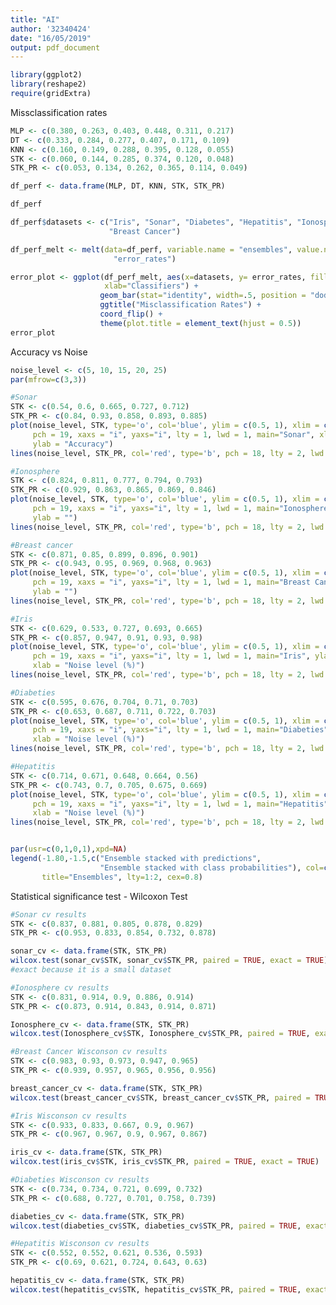 ```yaml
---
title: "AI"
author: '32340424'
date: "16/05/2019"
output: pdf_document
---
```


```r
library(ggplot2)
library(reshape2)
require(gridExtra)
```

Missclassification rates
```r
MLP <- c(0.380, 0.263, 0.403, 0.448, 0.311, 0.217)
DT <- c(0.333, 0.284, 0.277, 0.407, 0.171, 0.109)
KNN <- c(0.160, 0.149, 0.288, 0.395, 0.128, 0.055)
STK <- c(0.060, 0.144, 0.285, 0.374, 0.120, 0.048)
STK_PR <- c(0.053, 0.134, 0.262, 0.365, 0.114, 0.049)

df_perf <- data.frame(MLP, DT, KNN, STK, STK_PR)

df_perf
```

```r
df_perf$datasets <- c("Iris", "Sonar", "Diabetes", "Hepatitis", "Ionosphere", 
                      "Breast Cancer")

df_perf_melt <- melt(data=df_perf, variable.name = "ensembles", value.name = 
                       "error_rates")

error_plot <- ggplot(df_perf_melt, aes(x=datasets, y= error_rates, fill=ensembles),
                     xlab="Classifiers") + 
                    geom_bar(stat="identity", width=.5, position = "dodge") + 
                    ggtitle("Misclassification Rates") + 
                    coord_flip() + 
                    theme(plot.title = element_text(hjust = 0.5))
error_plot
```



Accuracy vs Noise
```r
noise_level <- c(5, 10, 15, 20, 25)
par(mfrow=c(3,3))

#Sonar
STK <- c(0.54, 0.6, 0.665, 0.727, 0.712)
STK_PR <- c(0.84, 0.93, 0.858, 0.893, 0.885)
plot(noise_level, STK, type='o', col='blue', ylim = c(0.5, 1), xlim = c(5, 26), bty="n",  
     pch = 19, xaxs = "i", yaxs="i", lty = 1, lwd = 1, main="Sonar", xlab = "", 
     ylab = "Accuracy")
lines(noise_level, STK_PR, col='red', type='b', pch = 18, lty = 2, lwd = 1)

#Ionosphere
STK <- c(0.824, 0.811, 0.777, 0.794, 0.793)
STK_PR <- c(0.929, 0.863, 0.865, 0.869, 0.846)
plot(noise_level, STK, type='o', col='blue', ylim = c(0.5, 1), xlim = c(5, 26), bty="n",  
     pch = 19, xaxs = "i", yaxs="i", lty = 1, lwd = 1, main="Ionosphere", xlab = "", 
     ylab = "")
lines(noise_level, STK_PR, col='red', type='b', pch = 18, lty = 2, lwd = 1)

#Breast cancer
STK <- c(0.871, 0.85, 0.899, 0.896, 0.901)
STK_PR <- c(0.943, 0.95, 0.969, 0.968, 0.963)
plot(noise_level, STK, type='o', col='blue', ylim = c(0.5, 1), xlim = c(5, 26), bty="n",  
     pch = 19, xaxs = "i", yaxs="i", lty = 1, lwd = 1, main="Breast Cancer", xlab = "", 
     ylab = "")
lines(noise_level, STK_PR, col='red', type='b', pch = 18, lty = 2, lwd = 1)

#Iris
STK <- c(0.629, 0.533, 0.727, 0.693, 0.665)
STK_PR <- c(0.857, 0.947, 0.91, 0.93, 0.98)
plot(noise_level, STK, type='o', col='blue', ylim = c(0.5, 1), xlim = c(5, 26), bty="n",  
     pch = 19, xaxs = "i", yaxs="i", lty = 1, lwd = 1, main="Iris", ylab = "Accuracy", 
     xlab = "Noise level (%)")
lines(noise_level, STK_PR, col='red', type='b', pch = 18, lty = 2, lwd = 1)

#Diabeties
STK <- c(0.595, 0.676, 0.704, 0.71, 0.703)
STK_PR <- c(0.653, 0.687, 0.711, 0.722, 0.703)
plot(noise_level, STK, type='o', col='blue', ylim = c(0.5, 1), xlim = c(5, 26), bty="n",  
     pch = 19, xaxs = "i", yaxs="i", lty = 1, lwd = 1, main="Diabeties", ylab = "", 
     xlab = "Noise level (%)")
lines(noise_level, STK_PR, col='red', type='b', pch = 18, lty = 2, lwd = 1)

#Hepatitis
STK <- c(0.714, 0.671, 0.648, 0.664, 0.56)
STK_PR <- c(0.743, 0.7, 0.705, 0.675, 0.669)
plot(noise_level, STK, type='o', col='blue', ylim = c(0.5, 1), xlim = c(5, 26), bty="n",  
     pch = 19, xaxs = "i", yaxs="i", lty = 1, lwd = 1, main="Hepatitis", 
     xlab = "Noise level (%)")
lines(noise_level, STK_PR, col='red', type='b', pch = 18, lty = 2, lwd = 1)


par(usr=c(0,1,0,1),xpd=NA)
legend(-1.80,-1.5,c("Ensemble stacked with predictions", 
                    "Ensemble stacked with class probabilities"), col=c("blue","red"), 
       title="Ensembles", lty=1:2, cex=0.8)

```


Statistical significance test - Wilcoxon Test
```r
#Sonar cv results
STK <- c(0.837, 0.881, 0.805, 0.878, 0.829)
STK_PR <- c(0.953, 0.833, 0.854, 0.732, 0.878)

sonar_cv <- data.frame(STK, STK_PR)
wilcox.test(sonar_cv$STK, sonar_cv$STK_PR, paired = TRUE, exact = TRUE) 
#exact because it is a small dataset
```


```r
#Ionosphere cv results
STK <- c(0.831, 0.914, 0.9, 0.886, 0.914)
STK_PR <- c(0.873, 0.914, 0.843, 0.914, 0.871)

Ionosphere_cv <- data.frame(STK, STK_PR)
wilcox.test(Ionosphere_cv$STK, Ionosphere_cv$STK_PR, paired = TRUE, exact = TRUE)
```


```r
#Breast Cancer Wisconson cv results
STK <- c(0.983, 0.93, 0.973, 0.947, 0.965)
STK_PR <- c(0.939, 0.957, 0.965, 0.956, 0.956)

breast_cancer_cv <- data.frame(STK, STK_PR)
wilcox.test(breast_cancer_cv$STK, breast_cancer_cv$STK_PR, paired = TRUE, exact = TRUE)
```


```r
#Iris Wisconson cv results
STK <- c(0.933, 0.833, 0.667, 0.9, 0.967)
STK_PR <- c(0.967, 0.967, 0.9, 0.967, 0.867)

iris_cv <- data.frame(STK, STK_PR)
wilcox.test(iris_cv$STK, iris_cv$STK_PR, paired = TRUE, exact = TRUE)
```


```r
#Diabeties Wisconson cv results
STK <- c(0.734, 0.734, 0.721, 0.699, 0.732)
STK_PR <- c(0.688, 0.727, 0.701, 0.758, 0.739)

diabeties_cv <- data.frame(STK, STK_PR)
wilcox.test(diabeties_cv$STK, diabeties_cv$STK_PR, paired = TRUE, exact = TRUE)
```
 
 
```r
#Hepatitis Wisconson cv results
STK <- c(0.552, 0.552, 0.621, 0.536, 0.593)
STK_PR <- c(0.69, 0.621, 0.724, 0.643, 0.63)

hepatitis_cv <- data.frame(STK, STK_PR)
wilcox.test(hepatitis_cv$STK, hepatitis_cv$STK_PR, paired = TRUE, exact = TRUE)
```







